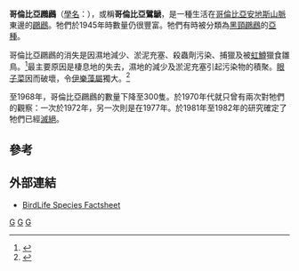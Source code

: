 {{noteTA
|1=zh-cn:䴙䴘目; zh-tw:鷉形目; 
}}
{{CJK-New-Char|4D19|4D18|ver=A}}
{{Speciesbox 
| taxon = Podiceps andinus
| status = EX
| status_system = iucn3.1
| status_ref = <ref name=IUCN>{{IUCN2006|assessors=BirdLife International|year=2004|id=17806|title=Podiceps andinus|downloaded=2007-04-25}}</ref>
| extinct = 1977年
| authority =（[[Rodolphe_Meyer_de_Schauensee|Meyer de Schauensee]], 1959）
}}
'''哥倫比亞鸊鷉'''（[[學名|學名]]：{{lang|la|''Podiceps andinus''}}），或稱'''哥倫比亞鷿鷈'''，是一種生活在[[哥倫比亞|哥倫比亞]][[安地斯山脈|安地斯山脈]]東邊的[[鸊鷉|鸊鷉]]。牠們於1945年時數量仍很豐富。牠們有時被分類為[[黑頸鸊鷉|黑頸鸊鷉]]的[[亞種|亞種]]。

哥倫比亞鸊鷉的消失是因濕地減少、淤泥充塞、殺蟲劑污染、捕獵及被[[虹鱒|虹鱒]]獵食雛鳥。<ref name=delhoyo1992>{{Cite book en|author=del Hoyo, J.; Elliot, A. & Sargatal, J. (editors)|year=1992|title=Handbook of the Birds of the World. Volume 1: Ostrich to Ducks|publisher=Lynx Edicions|id=ISBN 84-87334-09-1}}</ref>最主要原因是棲息地的失去，濕地的減少及淤泥充塞引起污染物的積聚。[[眼子菜|眼子菜]]因而破壞，令[[伊樂藻屬|伊樂藻屬]]獨大。<ref name=varty1986>{{Cite book en|author=Varty, N., Adams, J., Espin, P. and Hambler C.|year=1985|title=An Ornithological Survey of Lake Tota, Coloumbia, 1982|publisher=ICBP Technical Reports}}</ref>

至1968年，哥倫比亞鸊鷉的數量下降至300隻。於1970年代就只曾有兩次對牠們的觀察：一次於1972年，另一次則是在1977年。於1981年至1982年的研究確定了牠們已經[[滅絕|滅絕]]。

== 參考 ==
{{reflist}}

== 外部連結 ==
*[http://www.birdlife.org/datazone/species/index.html?action=SpcHTMDetails.asp&sid=3642&m=0 BirdLife Species Factsheet]{{Wayback|url=http://www.birdlife.org/datazone/species/index.html?action=SpcHTMDetails.asp&sid=3642&m=0 |date=20090105000043 }}
{{Taxonbar|from=Q490504}}

[[Category:IUCN紅色名錄絕滅物種|G]]
[[Category:鸊鷉屬|G]]
[[Category:1959年描述的分类群|G]]